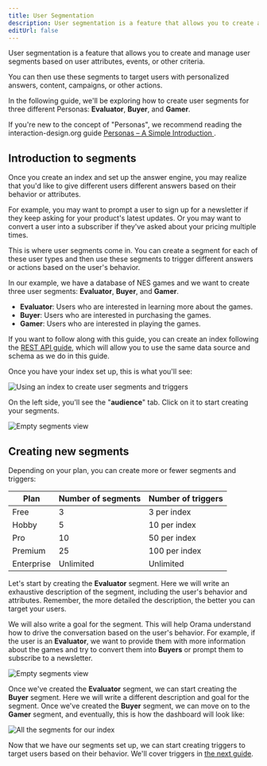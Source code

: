 ```yaml
---
title: User Segmentation
description: User segmentation is a feature that allows you to create and manage user segments based on user attributes, events, or other criteria.
editUrl: false
---
```


User segmentation is a feature that allows you to create and manage user segments based on user attributes, events, or other criteria.

You can then use these segments to target users with personalized answers, content, campaigns, or other actions.

In the following guide, we'll be exploring how to create user segments for three different Personas: **Evaluator**, **Buyer**, and **Gamer**.

If you're new to the concept of "Personas", we recommend reading the interaction-design.org guide [Personas – A Simple Introduction
](https://www.interaction-design.org/literature/article/personas-why-and-how-you-should-use-them).

## Introduction to segments

Once you create an index and set up the answer engine, you may realize that you'd like to give different users different answers based on their behavior or attributes.

For example, you may want to prompt a user to sign up for a newsletter if they keep asking for your product's latest updates. Or you may want to convert a user into a subscriber if they've asked about your pricing multiple times.

This is where user segments come in. You can create a segment for each of these user types and then use these segments to trigger different answers or actions based on the user's behavior.

In our example, we have a database of NES games and we want to create three user segments: **Evaluator**, **Buyer**, and **Gamer**.

- **Evaluator**: Users who are interested in learning more about the games.
- **Buyer**: Users who are interested in purchasing the games.
- **Gamer**: Users who are interested in playing the games.

If you want to follow along with this guide, you can create an index following the [REST API guide](/cloud/data-sources/custom-integrations/rest-api#connect-orama-cloud-to-a-rest-api), which will allow you to use the same data source and schema as we do in this guide.

Once you have your index set up, this is what you'll see:

<img
  src='/cloud/guides/audience-management/index.png'
  alt='Using an index to create user segments and triggers'
/>

On the left side, you'll see the "**audience**" tab. Click on it to start creating your segments.

<img
  src='/cloud/guides/audience-management/empty-segments.png'
  alt='Empty segments view'
/>

## Creating new segments

Depending on your plan, you can create more or fewer segments and triggers:

| Plan       | Number of segments  | Number of triggers  |
|------------|---------------------|---------------------|
| Free       | 3                   | 3 per index         |
| Hobby      | 5                   | 10 per index        |
| Pro        | 10                  | 50 per index        |
| Premium    | 25                  | 100 per index       |
| Enterprise | Unlimited           | Unlimited           |

Let's start by creating the **Evaluator** segment. Here we will write an exhaustive description of the segment, including the user's behavior and attributes. Remember, the more detailed the description, the better you can target your users.

We will also write a goal for the segment. This will help Orama understand how to drive the conversation based on the user's behavior. For example, if the user is an **Evaluator**, we want to provide them with more information about the games and try to convert them into **Buyers** or prompt them to subscribe to a newsletter.

<img
  src='/cloud/guides/audience-management/evaluator.png'
  alt='Empty segments view'
/>

Once we've created the **Evaluator** segment, we can start creating the **Buyer** segment. Here we will write a different description and goal for the segment. Once we've created the **Buyer** segment, we can move on to the **Gamer** segment, and eventually, this is how the dashboard will look like:

<img
  src='/cloud/guides/audience-management/all-segments.png'
  alt='All the segments for our index'
/>

Now that we have our segments set up, we can start creating triggers to target users based on their behavior. We'll cover triggers in [the next guide](/cloud/audience-management/triggers).